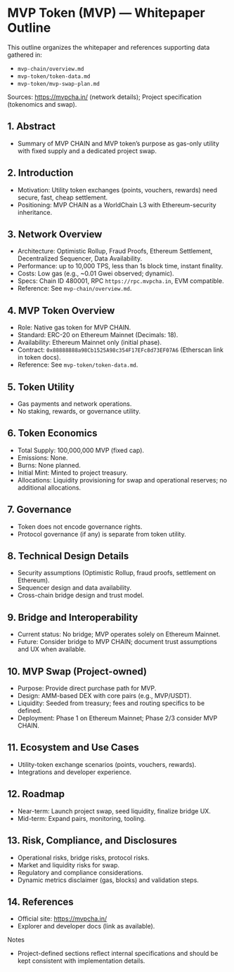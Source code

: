 # MVP Token (MVP) — Whitepaper Outline

This outline organizes the whitepaper and references supporting data gathered in:

- `mvp-chain/overview.md`
- `mvp-token/token-data.md`
- `mvp-token/mvp-swap-plan.md`

Sources: https://mvpcha.in/ (network details); Project specification (tokenomics and swap).

## 1. Abstract

- Summary of MVP CHAIN and MVP token’s purpose as gas-only utility with fixed supply and a dedicated project swap.

## 2. Introduction

- Motivation: Utility token exchanges (points, vouchers, rewards) need secure, fast, cheap settlement.
- Positioning: MVP CHAIN as a WorldChain L3 with Ethereum-security inheritance.

## 3. Network Overview

- Architecture: Optimistic Rollup, Fraud Proofs, Ethereum Settlement, Decentralized Sequencer, Data Availability.
- Performance: up to 10,000 TPS, less than 1s block time, instant finality.
- Costs: Low gas (e.g., ~0.01 Gwei observed; dynamic).
- Specs: Chain ID 480001, RPC `https://rpc.mvpcha.in`, EVM compatible.
- Reference: See `mvp-chain/overview.md`.

## 4. MVP Token Overview

- Role: Native gas token for MVP CHAIN.
- Standard: ERC-20 on Ethereum Mainnet (Decimals: 18).
- Availability: Ethereum Mainnet only (initial phase).
- Contract: `0x88888888a98Cb1525A98c354F17EFc8d73EF07A6` (Etherscan link in token docs).
- Reference: See `mvp-token/token-data.md`.

## 5. Token Utility

- Gas payments and network operations.
- No staking, rewards, or governance utility.

## 6. Token Economics

- Total Supply: 100,000,000 MVP (fixed cap).
- Emissions: None.
- Burns: None planned.
- Initial Mint: Minted to project treasury.
- Allocations: Liquidity provisioning for swap and operational reserves; no additional allocations.

## 7. Governance

- Token does not encode governance rights.
- Protocol governance (if any) is separate from token utility.

## 8. Technical Design Details

- Security assumptions (Optimistic Rollup, fraud proofs, settlement on Ethereum).
- Sequencer design and data availability.
- Cross-chain bridge design and trust model.

## 9. Bridge and Interoperability

- Current status: No bridge; MVP operates solely on Ethereum Mainnet.
- Future: Consider bridge to MVP CHAIN; document trust assumptions and UX when available.

## 10. MVP Swap (Project-owned)

- Purpose: Provide direct purchase path for MVP.
- Design: AMM-based DEX with core pairs (e.g., MVP/USDT).
- Liquidity: Seeded from treasury; fees and routing specifics to be defined.
- Deployment: Phase 1 on Ethereum Mainnet; Phase 2/3 consider MVP CHAIN.

## 11. Ecosystem and Use Cases

- Utility-token exchange scenarios (points, vouchers, rewards).
- Integrations and developer experience.

## 12. Roadmap

- Near-term: Launch project swap, seed liquidity, finalize bridge UX.
- Mid-term: Expand pairs, monitoring, tooling.

## 13. Risk, Compliance, and Disclosures

- Operational risks, bridge risks, protocol risks.
- Market and liquidity risks for swap.
- Regulatory and compliance considerations.
- Dynamic metrics disclaimer (gas, blocks) and validation steps.

## 14. References

- Official site: https://mvpcha.in/
- Explorer and developer docs (link as available).

Notes

- Project-defined sections reflect internal specifications and should be kept consistent with implementation details.

<!-- anchors: autogenerated -->

